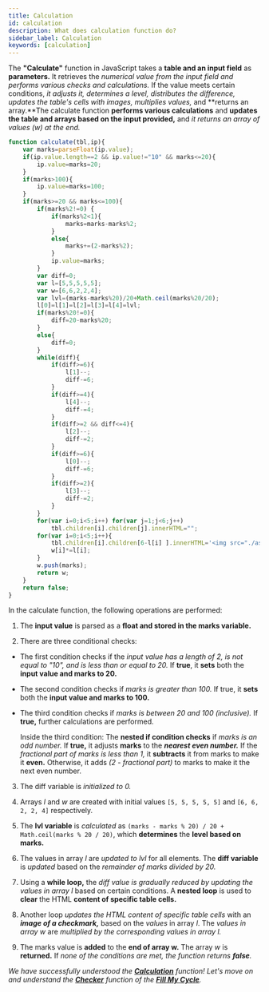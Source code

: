 ```yaml
---
title: Calculation
id: calculation
description: What does calculation function do?
sidebar_label: Calculation
keywords: [calculation]
---
```


The **"Calculate"** function in JavaScript takes a **table and an input field** as **parameters.** It retrieves the *numerical value from the input field and performs various checks and calculations.* If the value meets certain conditions, *it adjusts it, determines a level, distributes the difference, updates the table's cells with images, multiplies values,* and **returns an array.**The calculate function **performs various calculations** and **updates the table and arrays based on the input provided,** and *it returns an array of values (w) at the end.*

```jsx title="script.js" {3-4,6-7,9-12,15,22-25,55-56}showLineNumbers
function calculate(tbl,ip){
	var marks=parseFloat(ip.value);
	if(ip.value.length==2 && ip.value!="10" && marks<=20){
		ip.value=marks=20;
	}
	if(marks>100){
		ip.value=marks=100;
	}
	if(marks>=20 && marks<=100){
		if(marks%2!=0) {
			if(marks%2<1){
				marks=marks-marks%2;
			}
			else{
				marks+=(2-marks%2);
			}
			ip.value=marks;
		}
		var diff=0;
		var l=[5,5,5,5,5];
		var w=[6,6,2,2,4];
		var lvl=(marks-marks%20)/20+Math.ceil(marks%20/20);
		l[0]=l[1]=l[2]=l[3]=l[4]=lvl;
		if(marks%20!=0){
			diff=20-marks%20;
		}
		else{
			diff=0;
		}
		while(diff){
			if(diff>=6){
				l[1]--;
				diff-=6;
			}
			if(diff>=4){
				l[4]--;
				diff-=4;
			}
			if(diff>=2 && diff<=4){
				l[2]--;
				diff-=2;
			}
			if(diff>=6){
				l[0]--;
				diff-=6;
			}
			if(diff>=2){
				l[3]--;
				diff-=2;
			}
		}
		for(var i=0;i<5;i++) for(var j=1;j<6;j++)
			tbl.children[i].children[j].innerHTML="";
		for(var i=0;i<5;i++){
			tbl.children[i].children[6-l[i] ].innerHTML='<img src="./assets/images/check.png" style= "height:50px; width:60px;">';
			w[i]*=l[i];
		}
		w.push(marks);
		return w;
	}
	return false;
}
```


In the calculate function, the following operations are performed:

1. The **input value** is parsed as a **float and stored in the marks variable.** 

2. There are three conditional checks:

 * The first condition checks if the *input value has a length of 2, is not equal to "10", and is less than or equal to 20.* If **true**, it **sets** both the **input value and marks to 20.**
 
 * The second condition checks if *marks is greater than 100.* If true, it **sets** both the **input value and marks to 100.**
 
 * The third condition checks if *marks is between 20 and 100 (inclusive).* If **true,** further calculations are performed.
    
    Inside the third condition:
    The **nested if condition checks** if *marks is an odd number.* If **true,** it adjusts **marks** to the ***nearest even number.*** If the *fractional part of marks is less than 1,* it **subtracts** it from marks to make it **even.** Otherwise, it adds *(2 - fractional part)* to marks to make it the next even number.

3. The diff variable is *initialized to 0.*

4. Arrays *l* and *w* are created with initial values `[5, 5, 5, 5, 5]` and `[6, 6, 2, 2, 4]` respectively.

5. The **lvl variable** is *calculated* as `(marks - marks % 20) / 20 + Math.ceil(marks % 20 / 20)`, which **determines** the **level based on marks.**

6. The values in array *l* are *updated to lvl* for all elements. The **diff variable** is *updated* based on the *remainder of marks divided by 20.*

7. Using a **while loop,** the *diff value is gradually reduced by updating the values in array l* based on certain conditions. A **nested loop** is used to **clear** the HTML **content of specific table cells.**

8. Another loop *updates the HTML content of specific table cells* with an ***image of a checkmark,*** based on the *values* in array *l*. The *values in array w* are *multiplied by the corresponding values in array l.*

9. The marks value is **added** to the **end of array w.** The array *w* is **returned.** If *none of the conditions are met, the function returns **false**.*

_We have successfully understood the [**Calculation**](calculation) function! Let's move on and understand the [**Checker**](checker) function of the **[Fill My Cycle](fillmycycle.tcetmumbai.in/)**._
